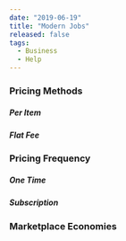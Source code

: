 ---
date: "2019-06-19"
title: "Modern Jobs"
released: false
tags:
  - Business
  - Help
---
### Pricing Methods
##### Per Item
##### Flat Fee
### Pricing Frequency
##### One Time
##### Subscription
### Marketplace Economies